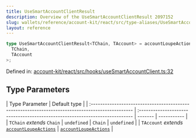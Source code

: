```yaml
---
title: UseSmartAccountClientResult
description: Overview of the UseSmartAccountClientResult 2097152
slug: wallets/reference/account-kit/react/src/type-aliases/UseSmartAccountClientResult
layout: reference
---
```


```ts
type UseSmartAccountClientResult<TChain, TAccount> = accountLoupeActions<
  TChain,
  TAccount
>;
```

Defined in: [account-kit/react/src/hooks/useSmartAccountClient.ts:32](https://github.com/alchemyplatform/aa-sdk/blob/923a52171f7246172caf350853843e6680197da9/account-kit/react/src/hooks/useSmartAccountClient.ts#L32)

## Type Parameters

| Type Parameter                                                                                    | Default type                                                                 |
| :------------------------------------------------------------------------------------------------ | :--------------------------------------------------------------------------- | ------- | ----------- |
| `TChain` _extends_ `Chain`                                                                        | `undefined`                                                                  | `Chain` | `undefined` |
| `TAccount` _extends_ [`accountLoupeActions`](../../../core/src/variables/accountLoupeActions.mdx) | [`accountLoupeActions`](../../../core/src/variables/accountLoupeActions.mdx) |
